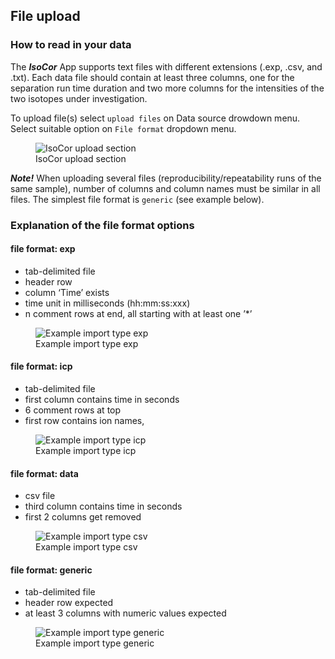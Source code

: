 ## File upload

### How to read in your data

The ***IsoCor*** App supports text files with different extensions (.exp, .csv, and .txt). 
Each data file should contain at least three columns, one for the separation run time duration and two more columns for the intensities of the two isotopes under investigation.

To upload file(s) select `upload files` on Data source drowdown menu. Select suitable option on `File format` dropdown menu.

![IsoCor upload section](images/02_file_upload_01.png)

***Note!*** 
When uploading several files (reproducibility/repeatability runs of the same sample), number of columns and column names must be similar in all files.
The simplest file format is `generic` (see example below).

### Explanation of the file format options

#### file format: exp

- tab-delimited file
- header row
- column 'Time' exists
- time unit in milliseconds (hh:mm:ss:xxx)
- n comment rows at end, all starting with at least one '*'

![Example import type exp](images/02_file_upload_02.png)

#### file format: icp

- tab-delimited file
- first column contains time in seconds
- 6 comment rows at top
- first row contains ion names,

![Example import type icp](images/02_file_upload_03.png)

#### file format: data

- csv file
- third column contains time in seconds
- first 2 columns get removed

![Example import type csv](images/02_file_upload_04.png)

#### file format: generic

- tab-delimited file
- header row expected
- at least 3 columns with numeric values expected

![Example import type generic](images/02_file_upload_05.png)
